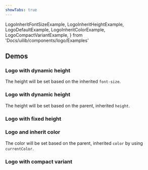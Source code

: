 ```yaml
---
showTabs: true
---
```


  LogoInheritFontSizeExample,
  LogoInheritHeightExample,
  LogoDefaultExample,
  LogoInheritColorExample,
  LogoCompactVariantExample,
} from 'Docs/uilib/components/logo/Examples'

## Demos

### Logo with dynamic height

The height will be set based on the inherited `font-size`.

<LogoInheritFontSizeExample />

### Logo with dynamic height

The height will be set based on the parent, inherited `height`.

<LogoInheritHeightExample />

### Logo with fixed height

<LogoDefaultExample />

### Logo and inherit color

The color will be set based on the parent, inherited `color` by using `currentColor`.

<LogoInheritColorExample />

<VisibilityByTheme visible="sbanken">

### Logo with compact variant

<LogoCompactVariantExample />

</VisibilityByTheme>
